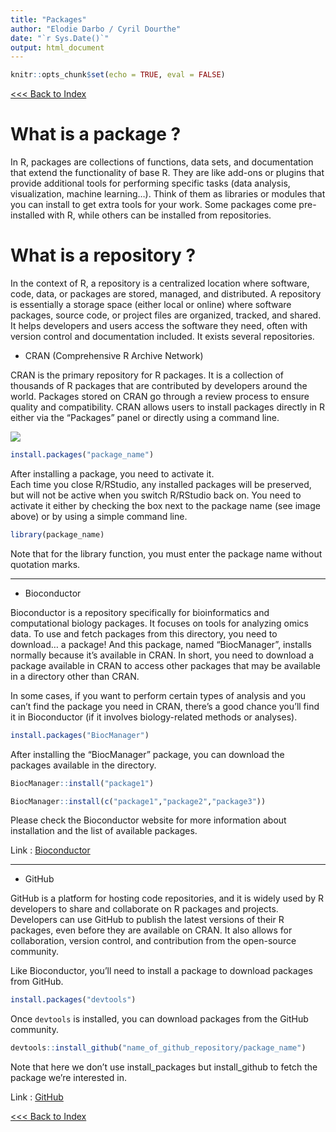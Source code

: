 ```yaml
---
title: "Packages"
author: "Elodie Darbo / Cyril Dourthe"
date: "`r Sys.Date()`"
output: html_document
---
```

<style>
details > summary {
  padding: 4px;
  width: 400px;
  background-color: #eeeeee;
  border: none;
  box-shadow: 1px 1px 2px #bbbbbb;
  cursor: pointer;
}

details > p {
  background-color: #E0F8EC;
  padding: 4px;
  margin: 0;
  box-shadow: 1px 1px 2px #bbbbbb;
}
</style>

```r
knitr::opts_chunk$set(echo = TRUE, eval = FALSE)
```

[<<< Back to Index](./0.course_index.html)

# What is a package ?

In R, packages are collections of functions, data sets, and documentation that extend the functionality of base R. They are like add-ons or plugins that provide additional tools for performing specific tasks (data analysis, visualization, machine learning...).
Think of them as libraries or modules that you can install to get extra tools for your work. Some packages come pre-installed with R, while others can be installed from repositories.

# What is a repository ?

In the context of R, a repository is a centralized location where software, code, data, or packages are stored, managed, and distributed.
A repository is essentially a storage space (either local or online) where software packages, source code, or project files are organized, tracked, and shared. It helps developers and users access the software they need, often with version control and documentation included.
It exists several repositories.

- CRAN (Comprehensive R Archive Network)

CRAN is the primary repository for R packages. It is a collection of thousands of R packages that are contributed by developers around the world. Packages stored on CRAN go through a review process to ensure quality and compatibility. CRAN allows users to install packages directly in R either via the “Packages” panel or directly using a command line.

![](./img/install_packages_R.svg)
```r
install.packages("package_name")
```

After installing a package, you need to activate it. \
Each time you close R/RStudio, any installed packages will be preserved, but will not be active when you switch R/RStudio back on. You need to activate it either by checking the box next to the package name (see image above) or by using a simple command line.

```r
library(package_name)
```
Note that for the library function, you must enter the package name without quotation marks.

---

- Bioconductor

Bioconductor is a repository specifically for bioinformatics and computational biology packages. It focuses on tools for analyzing omics data.
To use and fetch packages from this directory, you need to download... a package! And this package, named “BiocManager”, installs normally because it's available in CRAN.
In short, you need to download a package available in CRAN to access other packages that may be available in a directory other than CRAN.

In some cases, if you want to perform certain types of analysis and you can't find the package you need in CRAN, there's a good chance you'll find it in Bioconductor (if it involves biology-related methods or analyses).

```r
install.packages("BiocManager")
```

After installing the “BiocManager” package, you can download the packages available in the directory.

```r
BiocManager::install("package1")

BiocManager::install(c("package1","package2","package3"))
```

Please check the Bioconductor website for more information about installation and the list of available packages.

Link : [Bioconductor](https://www.bioconductor.org/install/)

---

- GitHub

GitHub is a platform for hosting code repositories, and it is widely used by R developers to share and collaborate on R packages and projects.
Developers can use GitHub to publish the latest versions of their R packages, even before they are available on CRAN. It also allows for collaboration, version control, and contribution from the open-source community.

Like Bioconductor, you'll need to install a package to download packages from GitHub.

```r
install.packages("devtools")
```

Once `devtools` is installed, you can download packages from the GitHub community.

```r
devtools::install_github("name_of_github_repository/package_name")
```

Note that here we don't use install_packages but install_github to fetch the package we're interested in.

Link : [GitHub](https://github.com/dashboard)

[<<< Back to Index](./0.course_index.html)
